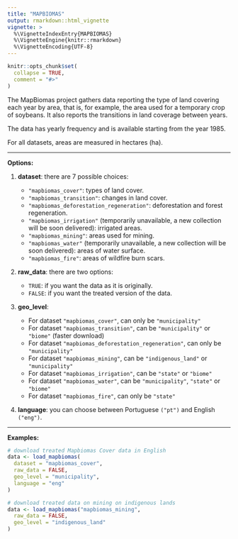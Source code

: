 ```yaml
---
title: "MAPBIOMAS"
output: rmarkdown::html_vignette
vignette: >
  %\VignetteIndexEntry{MAPBIOMAS}
  %\VignetteEngine{knitr::rmarkdown}
  %\VignetteEncoding{UTF-8}
---
```


```r
knitr::opts_chunk$set(
  collapse = TRUE,
  comment = "#>"
)
```

The MapBiomas project gathers data reporting the type of land covering each year by area, that is, for example, the area used for a temporary crop of soybeans. It also reports the transitions in land coverage between years.

The data has yearly frequency and is available starting from the year 1985.

For all datasets, areas are measured in hectares (ha). 

***
**Options:**

  1. **dataset**: there are 7 possible choices:

      * `"mapbiomas_cover"`: types of land cover.
      * `"mapbiomas_transition"`: changes in land cover.
      * `"mapbiomas_deforestation_regeneration"`: deforestation and forest regeneration.
      * `"mapbiomas_irrigation"` (temporarily unavailable, a new collection will be soon delivered): irrigated areas.
      * `"mapbiomas_mining"`: areas used for mining.
      * `"mapbiomas_water"` (temporarily unavailable, a new collection will be soon delivered): areas of water surface.
      * `"mapbiomas_fire"`: areas of wildfire burn scars.

  2. **raw_data**: there are two options:
  
      * `TRUE`: if you want the data as it is originally.
      * `FALSE`: if you want the treated version of the data. 

  3. **geo_level**: 
  
      * For dataset `"mapbiomas_cover"`, can only be `"municipality"`
      * For dataset `"mapbiomas_transition"`, can be `"municipality"` or `"biome"` (faster download)
      * For dataset `"mapbiomas_deforestation_regeneration"`, can only be `"municipality"`
      * For dataset `"mapbiomas_mining"`, can be `"indigenous_land"` or `"municipality"`
      * For dataset `"mapbiomas_irrigation"`, can be `"state"` or `"biome"`
      * For dataset `"mapbiomas_water"`, can be `"municipality"`, `"state"` or `"biome"`
      * For dataset `"mapbiomas_fire"`, can only be `"state"`

  4. **language**: you can choose between Portuguese `("pt")` and English `("eng")`.
  
***

**Examples:** 
 
```r
# download treated Mapbiomas Cover data in English
data <- load_mapbiomas(
  dataset = "mapbiomas_cover",
  raw_data = FALSE,
  geo_level = "municipality",
  language = "eng"
)

# download treated data on mining on indigenous lands
data <- load_mapbiomas("mapbiomas_mining",
  raw_data = FALSE,
  geo_level = "indigenous_land"
)
```


